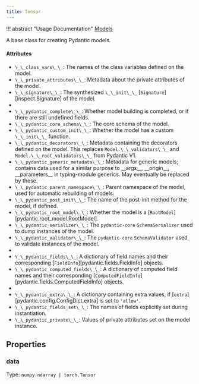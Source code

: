 ```yaml
---
title: Tensor
---
```



!!! abstract "Usage Documentation"
    [Models](../concepts/models.md)

A base class for creating Pydantic models.

#### Attributes

- `\_\_class_vars\_\_`: The names of the class variables defined on the model.
- `\_\_private_attributes\_\_`: Metadata about the private attributes of the model.
- `\_\_signature\_\_`: The synthesized `\_\_init\_\_` [`Signature`][inspect.Signature] of the model.
- 
- `\_\_pydantic_complete\_\_`: Whether model building is completed, or if there are still undefined fields.
- `\_\_pydantic_core_schema\_\_`: The core schema of the model.
- `\_\_pydantic_custom_init\_\_`: Whether the model has a custom `\_\_init\_\_` function.
- `\_\_pydantic_decorators\_\_`: Metadata containing the decorators defined on the model.
                                 This replaces `Model.\_\_validators\_\_` and `Model.\_\_root_validators\_\_` from Pydantic V1.
- `\_\_pydantic_generic_metadata\_\_`: Metadata for generic models; contains data used for a similar purpose to
                                       \_\_args\_\_, \_\_origin\_\_, \_\_parameters\_\_ in typing-module generics. May eventually be replaced by these.
- `\_\_pydantic_parent_namespace\_\_`: Parent namespace of the model, used for automatic rebuilding of models.
- `\_\_pydantic_post_init\_\_`: The name of the post-init method for the model, if defined.
- `\_\_pydantic_root_model\_\_`: Whether the model is a [`RootModel`][pydantic.root_model.RootModel].
- `\_\_pydantic_serializer\_\_`: The `pydantic-core` `SchemaSerializer` used to dump instances of the model.
- `\_\_pydantic_validator\_\_`: The `pydantic-core` `SchemaValidator` used to validate instances of the model.
- 
- `\_\_pydantic_fields\_\_`: A dictionary of field names and their corresponding [`FieldInfo`][pydantic.fields.FieldInfo] objects.
- `\_\_pydantic_computed_fields\_\_`: A dictionary of computed field names and their corresponding [`ComputedFieldInfo`][pydantic.fields.ComputedFieldInfo] objects.
- 
- `\_\_pydantic_extra\_\_`: A dictionary containing extra values, if [`extra`][pydantic.config.ConfigDict.extra]
                            is set to `'allow'`.
- `\_\_pydantic_fields_set\_\_`: The names of fields explicitly set during instantiation.
- `\_\_pydantic_private\_\_`: Values of private attributes set on the model instance.


## Properties

### data
Type: `numpy.ndarray | torch.Tensor`

